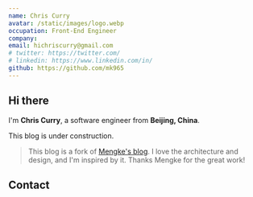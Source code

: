 ```yaml
---
name: Chris Curry
avatar: /static/images/logo.webp
occupation: Front-End Engineer
company:
email: hichriscurry@gmail.com
# twitter: https://twitter.com/
# linkedin: https://www.linkedin.com/in/
github: https://github.com/mk965
---
```


## Hi there <Twemoji emoji="waving-hand" />

I'm **Chris Curry**, a software engineer from **Beijing, China**.

This blog is under construction.

> This blog is a fork of [Mengke's blog](https://mengke.me). I love the architecture and design, and I'm inspired by it. Thanks Mengke for the great work!

## Contact

<SocialAccounts />
